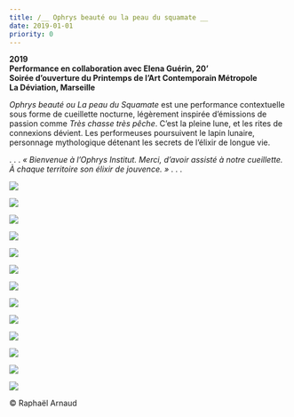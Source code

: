 ```yaml
---
title: /__ Ophrys beauté ou la peau du squamate __
date: 2019-01-01
priority: 0
---
```

**2019\
Performance en collaboration avec Elena Guérin, 20’\
Soirée d’ouverture du Printemps de l’Art Contemporain Métropole\
La Déviation, Marseille**

*Ophrys beauté ou La peau du Squamate* est une performance contextuelle sous forme de cueillette nocturne, légèrement inspirée d’émissions de passion comme *Très chasse très pêche*. C’est la pleine lune, et les rites de connexions dévient. Les performeuses poursuivent le lapin lunaire, personnage mythologique détenant les secrets de l’élixir de longue vie.

.
.
.
*« Bienvenue à l’Ophrys Institut.
Merci, d’avoir assisté à notre cueillette.
À chaque territoire son élixir de jouvence. »*
.
.
.

![](src/assets/images/projects/ophrys-beaute-ou-la-peau-du-squamate/1_IMG_0054.jpg)

![](src/assets/images/projects/ophrys-beaute-ou-la-peau-du-squamate/2_IMG_0102.jpg)

![](src/assets/images/projects/ophrys-beaute-ou-la-peau-du-squamate/3_PAC-La-Deviation-18-mai-2019-32clair-rose.jpg)

![](src/assets/images/projects/ophrys-beaute-ou-la-peau-du-squamate/4_PAC-La-Deviation-18-mai-2019-35clair.jpg)

![](src/assets/images/projects/ophrys-beaute-ou-la-peau-du-squamate/5_PAC-La-Deviation-18-mai-2019-34.jpg)

![](src/assets/images/projects/ophrys-beaute-ou-la-peau-du-squamate/6-PAC-La-Deviation-18-mai-2019-38.jpg)

![](src/assets/images/projects/ophrys-beaute-ou-la-peau-du-squamate/7_3IMG_0083_copie.jpg)

![](src/assets/images/projects/ophrys-beaute-ou-la-peau-du-squamate/8_vlcsnap-2019-05-14-14h30m39s557.jpg)

![](src/assets/images/projects/ophrys-beaute-ou-la-peau-du-squamate/9_vlcsnap-2019-06-16-16h44m54s214.jpg)

![](src/assets/images/projects/ophrys-beaute-ou-la-peau-du-squamate/10_PAC-La-Deviation-18-mai-2019-36.jpg)

![](src/assets/images/projects/ophrys-beaute-ou-la-peau-du-squamate/11_PAC-La-Deviation-18-mai-2019-39.jpg)

![](src/assets/images/projects/ophrys-beaute-ou-la-peau-du-squamate/12_PAC-La-Deviation-18-mai-2019-40.jpg)

![](src/assets/images/projects/ophrys-beaute-ou-la-peau-du-squamate/13_PAC-La-Deviation-18-mai-2019-41.jpg)

<VimeoEmbed videoId={340082567} />

© Raphaël Arnaud
